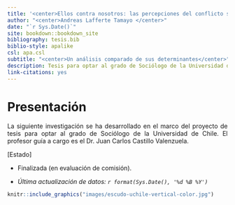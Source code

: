 ```yaml
--- 
title: '<center>Ellos contra nosotros: las percepciones del conflicto social</center>'
author: "<center>Andreas Lafferte Tamayo </center>"
date: "`r Sys.Date()`"
site: bookdown::bookdown_site
bibliography: tesis.bib
biblio-style: apalike
csl: apa.csl
subtitle: "<center>Un análisis comparado de sus determinantes</center>"
description: Tesis para optar al grado de Sociólogo de la Universidad de Chile
link-citations: yes
---
```

# Presentación {-}
<div style="text-align: justify">

La siguiente investigación se ha desarrollado en el marco del proyecto de tesis para optar al grado de Sociólogo de la Universidad de Chile. El profesor guía a cargo es el Dr. Juan Carlos Castillo Valenzuela.

[Estado]

- Finalizada (en evaluación de comisión).  

- *Última actualización de datos: `r format(Sys.Date(), '%d %B %Y')`*
</center>

```r
knitr::include_graphics("images/escudo-uchile-vertical-color.jpg") 
```
